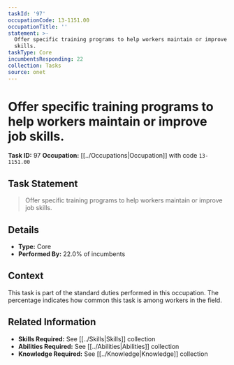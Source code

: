 ```yaml
---
taskId: '97'
occupationCode: 13-1151.00
occupationTitle: ''
statement: >-
  Offer specific training programs to help workers maintain or improve job
  skills.
taskType: Core
incumbentsResponding: 22
collection: Tasks
source: onet
---
```

# Offer specific training programs to help workers maintain or improve job skills.

**Task ID:** 97
**Occupation:** [[../Occupations|Occupation]] with code `13-1151.00`

## Task Statement

> Offer specific training programs to help workers maintain or improve job skills.

## Details

- **Type:** Core
- **Performed By:** 22.0% of incumbents

## Context

This task is part of the standard duties performed in this occupation. The percentage indicates how common this task is among workers in the field.

## Related Information

- **Skills Required:** See [[../Skills|Skills]] collection
- **Abilities Required:** See [[../Abilities|Abilities]] collection
- **Knowledge Required:** See [[../Knowledge|Knowledge]] collection
